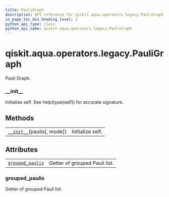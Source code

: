 ```yaml
---
title: PauliGraph
description: API reference for qiskit.aqua.operators.legacy.PauliGraph
in_page_toc_min_heading_level: 1
python_api_type: class
python_api_name: qiskit.aqua.operators.legacy.PauliGraph
---
```


# qiskit.aqua.operators.legacy.PauliGraph

<Class id="qiskit.aqua.operators.legacy.PauliGraph" isDedicatedPage={true} github="https://github.com/qiskit-community/qiskit-aqua/tree/stable/0.9/qiskit/aqua/operators/legacy/pauli_graph.py" signature="PauliGraph(paulis, mode='largest-degree')">
  Pauli Graph.

  ### \_\_init\_\_

  <Function id="qiskit.aqua.operators.legacy.PauliGraph.__init__" signature="__init__(paulis, mode='largest-degree')">
    Initialize self. See help(type(self)) for accurate signature.
  </Function>

  ## Methods

  |                                                                                                                                     |                  |
  | ----------------------------------------------------------------------------------------------------------------------------------- | ---------------- |
  | [`__init__`](#qiskit.aqua.operators.legacy.PauliGraph.__init__ "qiskit.aqua.operators.legacy.PauliGraph.__init__")(paulis\[, mode]) | Initialize self. |

  ## Attributes

  |                                                                                                                                      |                               |
  | ------------------------------------------------------------------------------------------------------------------------------------ | ----------------------------- |
  | [`grouped_paulis`](#qiskit.aqua.operators.legacy.PauliGraph.grouped_paulis "qiskit.aqua.operators.legacy.PauliGraph.grouped_paulis") | Getter of grouped Pauli list. |

  ### grouped\_paulis

  <Function id="qiskit.aqua.operators.legacy.PauliGraph.grouped_paulis" signature="property grouped_paulis">
    Getter of grouped Pauli list.
  </Function>
</Class>

